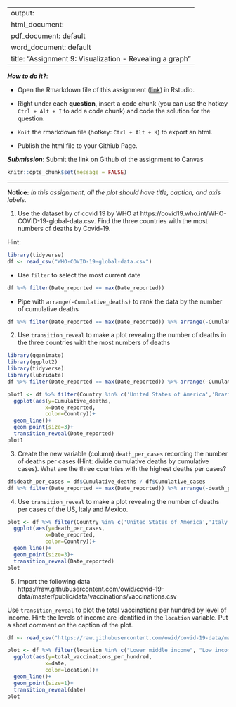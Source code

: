 
---
output: 
  html_document:
  pdf_document: default
  word_document: default
title: "Assignment 9: Visualization - Revealing a graph"
---

***How to do it?***: 

- Open the Rmarkdown file of this assignment ([link](assignment9.Rmd)) in Rstudio. 

- Right under each **question**, insert  a code chunk (you can use the hotkey `Ctrl + Alt + I` to add a code chunk) and code the solution for the question. 

- `Knit` the rmarkdown file (hotkey: `Ctrl + Alt + K`) to export an html.  

-  Publish the html file to your Githiub Page. 

***Submission***: Submit the link on Github of the assignment to Canvas

```r
knitr::opts_chunk$set(message = FALSE)
```


-------

**Notice:** *In this assignment, all the plot should have title, caption, and axis labels. *

1. Use the dataset by of covid 19 by WHO at https://covid19.who.int/WHO-COVID-19-global-data.csv. Find the three countries with the most numbers of deaths by Covid-19. 

Hint: 
```r
library(tidyverse)
df <- read_csv("WHO-COVID-19-global-data.csv")
```


-  Use `filter` to select the most current date 
```r

df %>% filter(Date_reported == max(Date_reported))
```

-  Pipe with `arrange(-Cumulative_deaths)` to rank the data by the number of cumulative deaths
```r
df %>% filter(Date_reported == max(Date_reported)) %>% arrange(-Cumulative_deaths)
```


2. Use `transition_reveal` to make a plot revealing the number of deaths in the three countries with the most numbers of deaths
```r
library(gganimate)
library(ggplot2)
library(tidyverse)
library(lubridate)
df %>% filter(Date_reported == max(Date_reported)) %>% arrange(-Cumulative_deaths) %>% top_n(3,Cumulative_deaths) 

plot1 <- df %>% filter(Country %in% c('United States of America','Brazil','India')) %>% 
  ggplot(aes(y=Cumulative_deaths,
            x=Date_reported,
            color=Country))+ 
  geom_line()+
  geom_point(size=3)+
  transition_reveal(Date_reported)
plot1

```

3. Create the new variable (column) `death_per_cases` recording the number of deaths per cases (Hint: divide cumulative deaths by cumulative cases).  What are the three countries with the highest deaths per cases? 
```r
df$death_per_cases = df$Cumulative_deaths / df$Cumulative_cases
df %>% filter(Date_reported == max(Date_reported)) %>% arrange(-death_per_cases) %>% top_n(3,death_per_cases)

```


4. Use `transition_reveal` to make a plot revealing the number of deaths per cases of the US, Italy and Mexico. 
```r
plot <- df %>% filter(Country %in% c('United States of America','Italy','Mexico')) %>% 
  ggplot(aes(y=death_per_cases,
            x=Date_reported,
            color=Country))+ 
  geom_line()+
  geom_point(size=3)+
  transition_reveal(Date_reported)
plot
```


5. Import the following data https://raw.githubusercontent.com/owid/covid-19-data/master/public/data/vaccinations/vaccinations.csv
                      
Use `transition_reveal` to plot the total vaccinations per hundred by level of income. Hint: the levels of income are identified in the `location` variable. Put a short comment on the caption of the plot. 

```r
df <- read_csv("https://raw.githubusercontent.com/owid/covid-19-data/master/public/data/vaccinations/vaccinations.csv")

plot <- df %>% filter(location %in% c("Lower middle income", "Low income", "Upper middle income")) %>% 
  ggplot(aes(y=total_vaccinations_per_hundred,
            x=date,
            color=location))+ 
  geom_line()+
  geom_point(size=1)+
  transition_reveal(date)
plot
```

